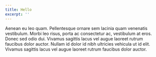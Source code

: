 ```yaml
---
title: Hello
excerpt: ''
---
```


Aenean eu leo quam. Pellentesque ornare sem lacinia quam venenatis vestibulum. Morbi leo risus, porta ac consectetur ac, vestibulum at eros. Donec sed odio dui. Vivamus sagittis lacus vel augue laoreet rutrum faucibus dolor auctor. Nullam id dolor id nibh ultricies vehicula ut id elit. Vivamus sagittis lacus vel augue laoreet rutrum faucibus dolor auctor.
